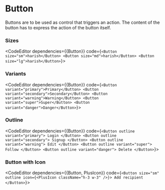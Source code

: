
# Button

Buttons are to be used as control that triggers an action. The content of the button has to express the action of the button itself.

### Sizes

<CodeEditor dependencies={{Button}} code={`
  <Button size="sm">harish</Button>
  <Button size="md">harish</Button>
  <Button size="lg">harish</Button>
`}>
</CodeEditor>

### Variants


<CodeEditor dependencies={{Button}} code={`
 <Button variant="primary">Primary</Button>
  <Button variant="secondary">Secondary</Button>
  <Button variant="warning">Warning</Button>
  <Button variant="super">Super</Button>
  <Button variant="danger">Danger</Button>
`}>
</CodeEditor>

### Outline

<CodeEditor dependencies={{Button}} code={`
  <Button outline variant="primary">
    Login
  </Button>
  <Button outline variant="secondary">
    Signup
  </Button>
  <Button outline variant="warning">
    Edit
  </Button>
  <Button outline variant="super">
    Follow
  </Button>
  <Button outline variant="danger">
    Delete
  </Button>
`}>
</CodeEditor>

### Button with Icon

<CodeEditor dependencies={{Button, PlusIcon}} code={`
  <Button size="sm" outline icon={<PlusIcon className="h-3 w-3" />}>
    Add recipient
  </Button>
`}>
</CodeEditor>